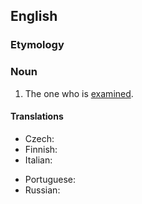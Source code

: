 {{also|examinée}}

==English==

===Etymology===
{{suffix|en|examine|ee|t2=object of}}

===Noun===
{{en-noun}}

# The one who is [[examine]]d.

====Translations====
{{trans-top|one who is examined}}
* Czech: {{t|cs|zkoušený|m}}
* Finnish: {{t+|fi|kokelas}}
* Italian: {{t+|it|esaminando|m}}
{{trans-mid}}
* Portuguese: {{t+|pt|examinando|m}}
* Russian: {{t+|ru|экзаменуемый}}
{{trans-bottom}}